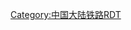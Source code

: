 {{Routemap
|title=海南东环铁路<includeonly>
|lua=1
|style=border:0;font-size:13px;margin:auto;float:none
|collapsible=0
|inline=1</includeonly>
|map=
CONTg~~ ~~ ~~ ~~{{RoutemapRoute|Licon=u|[[粤海铁路]]往[[湛江西站|湛江西]]}}
BHF~~0~~'''[[海口站|海口]]'''
CONTgq\ABZgr\~~ ~~ ~~ ~~{{RoutemapRoute|Licon=l|[[海南西环铁路]]往[[三亚站|三亚]]}}
CONTgq\ABZgr+r\~~ ~~ ~~ ~~{{RoutemapRoute|Licon=l|[[海南西环高速铁路]]往[[三亚站|三亚]]}}
HST~~10 ~~[[长流站|长流]]
HST~~15 ~~[[秀英站|秀英]]
HST~~20 ~~[[城西站 (海南)|城西]]
BHF~~24 ~~'''[[海口东站|海口东]]'''
tSTRa
FLUG\tHST\~~38 ~~[[美兰站|美兰]]~~[[海口美蘭國際機場|美蘭機場]]
tSTRe
HST~~89 ~~[[文昌站|文昌]]
HST~~139 ~~[[琼海站|琼海]]
HST~~147 ~~[[博鳌站|博鳌]]
eHST~~152 ~~[[和乐站|和乐]]
HST~~193 ~~[[万宁站|万宁]]
HST~~215 ~~[[神州站|神州]]
HST~~242 ~~[[陵水站|陵水]]
HST~~296 ~~[[亚龙湾站|亚龙湾]]
BHF~~308~~'''[[三亚站|三亚]]'''
CONTf~~ ~~ ~~ ~~{{RoutemapRoute|Licon=d|[[海南西环铁路]]、[[海南西环高速铁路]]往[[海口站|海口]]}}
|bottom={{navbar|海南东环铁路RDT}}
}}<noinclude>
{{Rdt intro|[[海南东环铁路]]}}

[[Category:中国大陆铁路RDT]]

</noinclude>